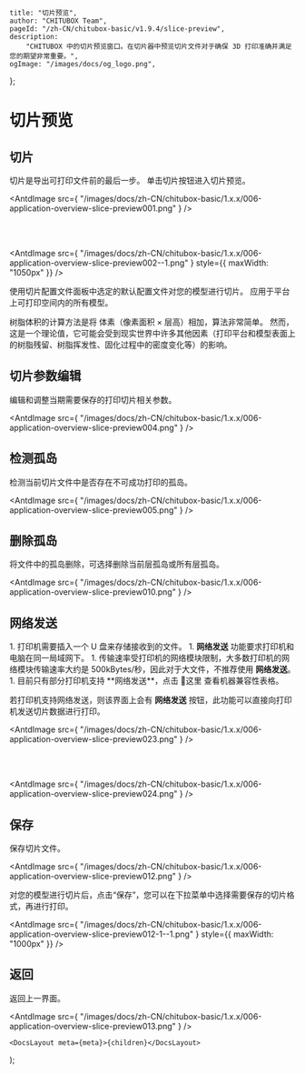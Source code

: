 
	title: "切片预览",
	author: "CHITUBOX Team",
	pageId: "/zh-CN/chitubox-basic/v1.9.4/slice-preview",
	description:
		"CHITUBOX 中的切片预览窗口。在切片器中预览切片文件对于确保 3D 打印准确并满足您的期望非常重要。",
	ogImage: "/images/docs/og_logo.png",
};

# 切片预览

## 切片

切片是导出可打印文件前的最后一步。
单击切片按钮进入切片预览。

<AntdImage
	src={
		"/images/docs/zh-CN/chitubox-basic/1.x.x/006-application-overview-slice-preview001.png"
	}
/>

<br />
<br />

<AntdImage
	src={
		"/images/docs/zh-CN/chitubox-basic/1.x.x/006-application-overview-slice-preview002--1.png"
	}
	style={{ maxWidth: "1050px" }}
/>

使用切片配置文件面板中选定的默认配置文件对您的模型进行切片。 应用于平台上可打印空间内的所有模型。

<Admonition type="note" title="注意">
	树脂体积的计算方法是将 体素（像素面积 × 层高）相加，算法非常简单。
	然而，这是一个理论值，它可能会受到现实世界中许多其他因素（打印平台和模型表面上的树脂残留、树脂挥发性、固化过程中的密度变化等）的影响。
</Admonition>

## 切片参数编辑

编辑和调整当期需要保存的打印切片相关参数。

<AntdImage
	src={
		"/images/docs/zh-CN/chitubox-basic/1.x.x/006-application-overview-slice-preview004.png"
	}
/>

## 检测孤岛

检测当前切片文件中是否存在不可成功打印的孤岛。

<AntdImage
	src={
		"/images/docs/zh-CN/chitubox-basic/1.x.x/006-application-overview-slice-preview005.png"
	}
/>

## 删除孤岛

将文件中的孤岛删除，可选择删除当前层孤岛或所有层孤岛。

<AntdImage
	src={
		"/images/docs/zh-CN/chitubox-basic/1.x.x/006-application-overview-slice-preview010.png"
	}
/>

## 网络发送

<Admonition type="note" title="注意">
	1. 打印机需要插入一个 U 盘来存储接收到的文件。 
	1. <b>网络发送</b> 功能要求打印机和电脑在同一局域网下。
	1. 传输速率受打印机的网络模块限制，大多数打印机的网络模块传输速率大约是 500kBytes/秒，因此对于大文件，不推荐使用 <b>网络发送</b>。
	1. 目前只有部分打印机支持 **网络发送**，点击 <SpanA href="https://wkhvloo2kw.feishu.cn/docx/W9XedDtuqoHK2IxsicvccQthngf">📃这里</SpanA> 查看机器兼容性表格。
</Admonition>

若打印机支持网络发送，则该界面上会有 **网络发送** 按钮，此功能可以直接向打印机发送切片数据进行打印。

<AntdImage
	src={
		"/images/docs/zh-CN/chitubox-basic/1.x.x/006-application-overview-slice-preview023.png"
	}
/>

<br />
<br />

<AntdImage
	src={
		"/images/docs/zh-CN/chitubox-basic/1.x.x/006-application-overview-slice-preview024.png"
	}
/>

## 保存

保存切片文件。

<AntdImage
	src={
		"/images/docs/zh-CN/chitubox-basic/1.x.x/006-application-overview-slice-preview012.png"
	}
/>

<Admonition type="note" title="注意">
	对您的模型进行切片后，点击“保存”，您可以在下拉菜单中选择需要保存的切片格式，再进行打印。
</Admonition>

<AntdImage
	src={
		"/images/docs/zh-CN/chitubox-basic/1.x.x/006-application-overview-slice-preview012-1--1.png"
	}
	style={{ maxWidth: "1000px" }}
/>

## 返回

返回上一界面。

<AntdImage
	src={
		"/images/docs/zh-CN/chitubox-basic/1.x.x/006-application-overview-slice-preview013.png"
	}
/>

	<DocsLayout meta={meta}>{children}</DocsLayout>
);
